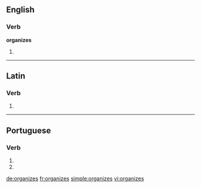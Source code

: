 ==English==

===Verb===
'''organizes'''

# {{third-person singular of|organize}}

----

==Latin==

===Verb===
{{la-verb-form|organizēs}}

# {{conjugation of|organizo|organizō|2|s|pres|act|sub|lang=la}}
{{count page|[[Wiktionary:Page count]]}}

----

==Portuguese==

===Verb===
{{pt-verb-form|organizar}}

# {{pt-verb form of|[[organizar]]|ar|imperative|negative|singular|second}}
# {{pt-verb form of|[[organizar]]|ar|subjunctive|present|singular|second}}

[[de:organizes]]
[[fr:organizes]]
[[simple:organizes]]
[[vi:organizes]]
